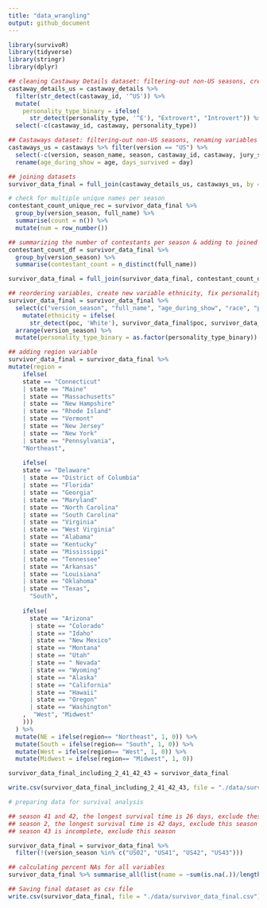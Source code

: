 ```yaml
---
title: "data_wrangling"
output: github_document
---
```


```r
library(survivoR)
library(tidyverse)
library(stringr)
library(dplyr)
```

```r

## cleaning Castaway Details dataset: filtering-out non-US seasons, creating personality type variable
castaway_details_us = castaway_details %>% 
  filter(str_detect(castaway_id, '^US')) %>%
  mutate(
    personality_type_binary = ifelse(
      str_detect(personality_type, '^E'), "Extrovert", "Introvert")) %>%
  select(-c(castaway_id, castaway, personality_type))

## Castaways dataset: filtering-out non-US seasons, renaming variables
castaways_us = castaways %>% filter(version == "US") %>%
  select(-c(version, season_name, season, castaway_id, castaway, jury_status, original_tribe)) %>%
  rename(age_during_show = age, days_survived = day)

## joining datasets
survivor_data_final = full_join(castaway_details_us, castaways_us, by = "full_name")

# check for multiple unique names per season
contestant_count_unique_rec = survivor_data_final %>%
  group_by(version_season, full_name) %>%
  summarise(count = n()) %>%
  mutate(num = row_number())

## summarizing the number of contestants per season & adding to joined dataset
contestant_count_df = survivor_data_final %>%
  group_by(version_season) %>%
  summarise(contestant_count = n_distinct(full_name))

survivor_data_final = full_join(survivor_data_final, contestant_count_df, by = "version_season")

## reordering variables, create new variable ethnicity, fix personality type variable
survivor_data_final = survivor_data_final %>%
  select(c("version_season", "full_name", "age_during_show", "race", "poc", "date_of_birth", "date_of_death", "occupation", "gender", "ethnicity", "personality_type_binary", "episode", "days_survived", "order", "contestant_count", "result", "city", "state")) %>% 
    mutate(ethnicity = ifelse(
      str_detect(poc, 'White'), survivor_data_final$poc, survivor_data_final$race)) %>% 
  arrange(version_season) %>%
  mutate(personality_type_binary = as.factor(personality_type_binary))

## adding region variable
survivor_data_final = survivor_data_final %>%
mutate(region = 
    ifelse(
    state == "Connecticut" 
    | state == "Maine" 
    | state == "Massachusetts" 
    | state == "New Hampshire"
    | state == "Rhode Island"
    | state == "Vermont" 
    | state == "New Jersey" 
    | state == "New York" 
    | state == "Pennsylvania", 
    "Northeast",
    
    ifelse(
    state == "Delaware" 
    | state == "District of Columbia" 
    | state == "Florida" 
    | state == "Georgia" 
    | state == "Maryland" 
    | state == "North Carolina"
    | state == "South Carolina" 
    | state == "Virginia"
    | state == "West Virginia" 
    | state == "Alabama"
    | state == "Kentucky" 
    | state == "Mississippi"
    | state == "Tennessee" 
    | state == "Arkansas" 
    | state == "Louisiana" 
    | state == "Oklahoma" 
    | state == "Texas", 
      "South", 
      
    ifelse(
      state == "Arizona"
      | state == "Colorado"
      | state == "Idaho"
      | state == "New Mexico"
      | state == "Montana"
      | state == "Utah" 
      | state == " Nevada"
      | state == "Wyoming"
      | state == "Alaska"
      | state == "California"
      | state == "Hawaii"
      | state == "Oregon"
      | state == "Washington"
    ,  "West", "Midwest"
    )))
  ) %>%
  mutate(NE = ifelse(region== "Northeast", 1, 0)) %>%
  mutate(South = ifelse(region== "South", 1, 0)) %>%
  mutate(West = ifelse(region== "West", 1, 0)) %>%
  mutate(Midwest = ifelse(region== "Midwest", 1, 0))

survivor_data_final_including_2_41_42_43 = survivor_data_final

write.csv(survivor_data_final_including_2_41_42_43, file = "./data/survivor_data_final_including_2_41_42_43.csv")

# preparing data for survival analysis

## season 41 and 42, the longest survival time is 26 days, exclude these seasons
## season 2, the longest survival time is 42 days, exclude this season
## season 43 is incomplete, exclude this season

survivor_data_final = survivor_data_final %>%
  filter(!(version_season %in% c("US02", "US41", "US42", "US43")))

## calculating percent NAs for all variables
survivor_data_final %>% summarise_all(list(name = ~sum(is.na(.))/length(.)))

## Saving final dataset as csv file
write.csv(survivor_data_final, file = "./data/survivor_data_final.csv")
```






